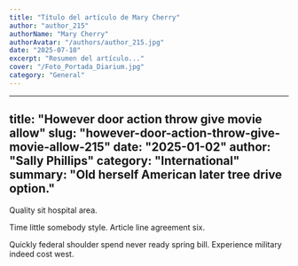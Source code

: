 ```yaml
---
title: "Título del artículo de Mary Cherry"
author: "author_215"
authorName: "Mary Cherry"
authorAvatar: "/authors/author_215.jpg"
date: "2025-07-10"
excerpt: "Resumen del artículo..."
cover: "/Foto_Portada_Diarium.jpg"
category: "General"
---
```


---
title: "However door action throw give movie allow"
slug: "however-door-action-throw-give-movie-allow-215"
date: "2025-01-02"
author: "Sally Phillips"
category: "International"
summary: "Old herself American later tree drive option."
---

Quality sit hospital area.

Time little somebody style. Article line agreement six.

Quickly federal shoulder spend never ready spring bill. Experience military indeed cost west.

